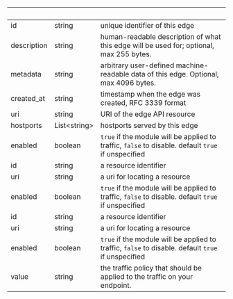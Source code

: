 
| &nbsp;      | &nbsp;             | &nbsp;                                                                                             |
| ----------- | ------------------ | -------------------------------------------------------------------------------------------------- |
| id          | string             | unique identifier of this edge                                                                     |
| description | string             | human-readable description of what this edge will be used for; optional, max 255 bytes.            |
| metadata    | string             | arbitrary user-defined machine-readable data of this edge. Optional, max 4096 bytes.               |
| created_at  | string             | timestamp when the edge was created, RFC 3339 format                                               |
| uri         | string             | URI of the edge API resource                                                                       |
| hostports   | List&lt;string&gt; | hostports served by this edge                                                                      |
| enabled     | boolean            | `true` if the module will be applied to traffic, `false` to disable. default `true` if unspecified |
| id          | string             | a resource identifier                                                                              |
| uri         | string             | a uri for locating a resource                                                                      |
| enabled     | boolean            | `true` if the module will be applied to traffic, `false` to disable. default `true` if unspecified |
| id          | string             | a resource identifier                                                                              |
| uri         | string             | a uri for locating a resource                                                                      |
| enabled     | boolean            | `true` if the module will be applied to traffic, `false` to disable. default `true` if unspecified |
| value       | string             | the traffic policy that should be applied to the traffic on your endpoint.                         |
